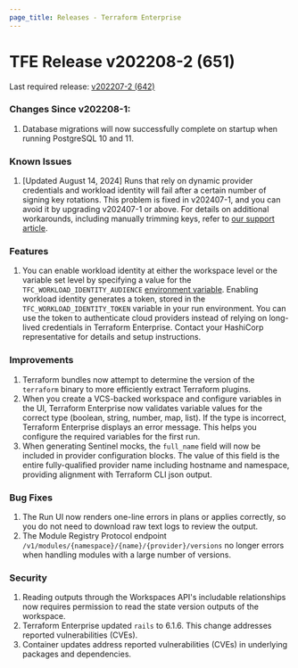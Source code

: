 ```yaml
---
page_title: Releases - Terraform Enterprise
---
```


# TFE Release v202208-2 (651)
Last required release: [v202207-2 (642)](/enterprise/releases/2022/v202207-2)

### Changes Since v202208-1:

1. Database migrations will now successfully complete on startup when running PostgreSQL 10 and 11.

### Known Issues

1. [Updated August 14, 2024] Runs that rely on dynamic provider credentials and workload identity will fail after a certain number of signing key rotations. This problem is fixed in v202407-1, and you can avoid it by upgrading v202407-1 or above. For details on additional workarounds, including manually trimming keys, refer to [our support article](https://support.hashicorp.com/hc/en-us/articles/31715716966419-Issue-with-OIDC-Vault-key-rotation-mechanism-to-incorrectly-identify-the-newest-signing-key).

### Features

1. You can enable workload identity at either the workspace level or the variable set level by specifying a value for the `TFC_WORKLOAD_IDENTITY_AUDIENCE` [environment variable](/cloud-docs/workspaces/variables). Enabling workload identity generates a token, stored in the `TFC_WORKLOAD_IDENTITY_TOKEN` variable in your run environment. You can use the token to authenticate cloud providers instead of relying on long-lived credentials in Terraform Enterprise. Contact your HashiCorp representative for details and setup instructions. 

### Improvements

1. Terraform bundles now attempt to determine the version of the `terraform` binary to more efficiently extract Terraform plugins.
1. When you create a VCS-backed workspace and configure variables in the UI, Terraform Enterprise now validates variable values for the correct type (boolean, string, number, map, list). If the type is incorrect, Terraform Enterprise displays an error message. This helps you configure the required variables for the first run.
1. When generating Sentinel mocks, the `full_name` field will now be included in provider configuration blocks. The value of this field is the entire fully-qualified provider name including hostname and namespace, providing alignment with Terraform CLI json output.

### Bug Fixes

1. The Run UI now renders one-line errors in plans or applies correctly, so you do not need to download raw text logs to review the output.
1. The Module Registry Protocol endpoint `/v1/modules/{namespace}/{name}/{provider}/versions` no longer errors when handling modules with a large number of versions.

### Security

1. Reading outputs through the Workspaces API's includable relationships now requires permission to read the state version outputs of the workspace.
1. Terraform Enterprise updated `rails` to 6.1.6. This change addresses reported vulnerabilities (CVEs).
1. Container updates address reported vulnerabilities (CVEs) in underlying packages and dependencies.
